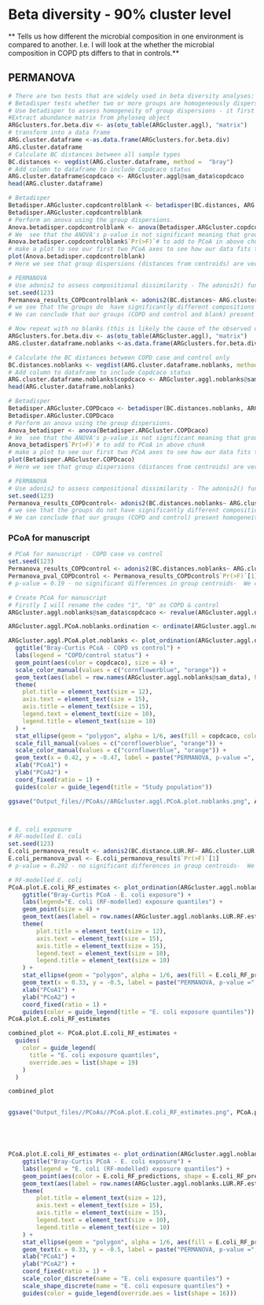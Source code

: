 # Beta diversity - 90% cluster level
** Tells us how different the microbial composition in one environment is compared to another. I.e. I will look at the whether the microbial composition in COPD pts differs to that in controls.**

## PERMANOVA
```r
# There are two tests that are widely used in beta diversity analyses: betadisper and adonis. 
# Betadisper tests whether two or more groups are homogeneously dispersed in relation to their species in studied samples (it is a multivariate analogue of Levene's test for homogeneity of variances). This test can be done to see if one group has more compositional variance than another. Moreover, homogeneity of dispersion among groups is very advisable to have if you want to test if two or more groups have different compositions, which is tested by adonis. So firstly I will perform betadisper: then move onto adonis
# Use betadisper to assess homogeneity of group dispersions - it first calculates the average distance of group members to the group centroid in multivariate space (generated by a distance matrix). Then, an ANOVA is done to test if the dispersions (variances) of groups are different.
#Extract abundance matrix from phyloseq object
ARGclusters.for.beta.div <- as(otu_table(ARGcluster.aggl), "matrix")
# transform into a data frame
ARG.cluster.dataframe <-as.data.frame(ARGclusters.for.beta.div)
ARG.cluster.dataframe
# Calculate BC distances between all sample types
BC.distances <- vegdist(ARG.cluster.dataframe, method =  "bray")
# Add column to dataframe to include Copdcaco status
ARG.cluster.dataframe$copdcaco <- ARGcluster.aggl@sam_data$copdcaco
head(ARG.cluster.dataframe)

# Betadisper 
Betadisper.ARGcluster.copdcontrolblank <- betadisper(BC.distances, ARG.cluster.dataframe$copdcaco)
Betadisper.ARGcluster.copdcontrolblank
# Perform an anova using the group dispersions.
Anova.betadisper.copdcontrolblank <- anova(Betadisper.ARGcluster.copdcontrolblank)
# We  see that the ANOVA's p-value is not significant meaning that group dispersions are homogenous ("Null hypothesis of no difference in dispersion between groups
Anova.betadisper.copdcontrolblank$`Pr(>F)`# to add to PCoA in above chunk
# make a plot to see our first two PCoA axes to see how our data fits there:
plot(Anova.betadisper.copdcontrolblank)
# Here we see that group dispersions (distances from centroids) are very similar, but also that compositions seem to be very similar too. Let's go to adonis to test whether these compositions are different or not. 

# PERMANOVA
# Use adonis2 to assess compositional dissimilarity - The adonis2() function in the vegan package is an analysis of variance using distance matrices 
set.seed(123)
Permanova_results_COPDcontrolblank <- adonis2(BC.distances~ ARG.cluster.dataframe$copdcaco, permutations = 999)
# we see that the groups do  have significantly different compositions (p<0.05). 
# We can conclude that our groups (COPD and control and blank) present homogeneity among group dispersions (compositions vary similarly) but that they have different  compositions.

# Now repeat with no blanks (this is likely the cause of the observed difference in composition)
ARGclusters.for.beta.div <- as(otu_table(ARGcluster.aggl), "matrix")
ARG.cluster.dataframe.noblanks <-as.data.frame(ARGclusters.for.beta.div)[-c(70, 71, 72),] # Remove blanks from the df

# Calculate the BC distances between COPD case and control only
BC.distances.noblanks <- vegdist(ARG.cluster.dataframe.noblanks, method =  "bray")
# Add column to dataframe to include Copdcaco status
ARG.cluster.dataframe.noblanks$copdcaco <- ARGcluster.aggl.noblanks@sam_data$copdcaco
head(ARG.cluster.dataframe.noblanks)

# Betadisper 
Betadisper.ARGcluster.COPDcaco <- betadisper(BC.distances.noblanks, ARG.cluster.dataframe.noblanks$copdcaco)
Betadisper.ARGcluster.COPDcaco
# Perform an anova using the group dispersions.
Anova_betadisper <- anova(Betadisper.ARGcluster.COPDcaco)
# We  see that the ANOVA's p-value is not significant meaning that group dispersions are homogenous ("Null hypothesis of no difference in dispersion between groups
Anova_betadisper$`Pr(>F)`# to add to PCoA in above chunk
# make a plot to see our first two PCoA axes to see how our data fits there:
plot(Betadisper.ARGcluster.COPDcaco)
# Here we see that group dispersions (distances from centroids) are very similar, but also that compositions seem to be very similar too. Let's go to adonis to test whether these compositions are different or not. 

# PERMANOVA
# Use adonis2 to assess compositional dissimilarity - The adonis2() function in the vegan package is an analysis of variance using distance matrices 
set.seed(123)
Permanova_results_COPDcontrol<- adonis2(BC.distances.noblanks~ ARG.cluster.dataframe.noblanks$copdcaco, permutations = 999)
# we see that the groups do not have significantly different compositions (p>0.05). 
# We can conclude that our groups (COPD and control) present homogeneity among group dispersions (compositions vary similarly) and also they have very similar compositions.
```
### PCoA for manuscript
```r
# PCoA for manuscript - COPD case vs control
set.seed(123)
Permanova_results_COPDcontrol <- adonis2(BC.distances.noblanks~ ARG.cluster.dataframe.noblanks$copdcaco, permutations = 999)
Permanova_pval_COPDcontrol <- Permanova_results_COPDcontrol$`Pr(>F)`[1]
# p-value = 0.19 - no significant differences in group centroids-  We can conclude that our groups

# Create PCoA for manuscript
# Firstly I will rename the codes "1", "0" as COPD & control 
ARGcluster.aggl.noblanks@sam_data$copdcaco <- revalue(ARGcluster.aggl.noblanks@sam_data$copdcaco, c('1' ='COPD', '0' = 'control'))

ARGcluster.aggl.PCoA.noblanks.ordination <- ordinate(ARGcluster.aggl.noblanks, method="PCoA", distance="bray")

ARGcluster.aggl.PCoA.plot.noblanks <- plot_ordination(ARGcluster.aggl.noblanks, ARGcluster.aggl.PCoA.noblanks.ordination, color = "copdcaco", shape = "copdcaco") +
  ggtitle("Bray-Curtis PCoA - COPD vs control") +
  labs(legend = "COPD/control status") +
  geom_point(aes(color = copdcaco), size = 4) +
  scale_color_manual(values = c("cornflowerblue", "orange")) +
  geom_text(aes(label = row.names(ARGcluster.aggl.noblanks@sam_data), hjust = -0.3, vjust = -0.5), size = 2) +
  theme(
    plot.title = element_text(size = 12),
    axis.text = element_text(size = 15),
    axis.title = element_text(size = 15),
    legend.text = element_text(size = 10),
    legend.title = element_text(size = 10)
  ) +
  stat_ellipse(geom = "polygon", alpha = 1/6, aes(fill = copdcaco, color = copdcaco)) +
  scale_fill_manual(values = c("cornflowerblue", "orange")) +
  scale_color_manual(values = c("cornflowerblue", "orange")) +
  geom_text(x = 0.42, y = -0.47, label = paste("PERMANOVA, p-value =", Permanova_pval_COPDcontrol), size = 4, color = "black", family = "Arial") +
  xlab("PCoA1") +
  ylab("PCoA2") +
  coord_fixed(ratio = 1) +
  guides(color = guide_legend(title = "Study population"))

ggsave("Output_files//PCoAs//ARGcluster.aggl.PCoA.plot.noblanks.png", ARGcluster.aggl.PCoA.plot.noblanks, width = 8, height = 6, dpi = 3000)



# E. coli exposure
# RF-modelled E. coli
set.seed(123)
E.coli_permanova_result <- adonis2(BC.distance.LUR.RF~ ARG.cluster.LUR.RF.df$E.coli_LUR_estimates, permutations = 999)
E.coli_permanova_pval <- E.coli_permanova_result$`Pr(>F)`[1]
# p-value = 0.292 - no significant differences in group centroids-  We can conclude that our groups (quartiles of e. coli (LUR-modelled) exposure present homogeneity among group dispersions (compositions vary similarly) and also they have very similar compositions (adonis not significant)

# RF-modelled E. coli
PCoA.plot.E.coli_RF_estimates <- plot_ordination(ARGcluster.aggl.noblanks.LUR.RF.estimates.QUANT, ARGcluster.aggl.noblanks.LUR.RF.estimates.QUANT.PCoA, color = "E.coli_RF_predictions", shape="E.coli_RF_predictions") +
    ggtitle("Bray-Curtis PCoA - E. coli exposure") +
    labs(legend="E. coli (RF-modelled) exposure quantiles") +
    geom_point(size = 4) +
    geom_text(aes(label = row.names(ARGcluster.aggl.noblanks.LUR.RF.estimates.QUANT@sam_data), hjust = -0.3, vjust = -0.5), size = 2) +  # Adjust the size here
    theme(
        plot.title = element_text(size = 12),
        axis.text = element_text(size = 15),
        axis.title = element_text(size = 15),
        legend.text = element_text(size = 10),
        legend.title = element_text(size = 10)
    ) +
    stat_ellipse(geom = "polygon", alpha = 1/6, aes(fill = E.coli_RF_predictions)) +
    geom_text(x = 0.33, y = -0.5, label = paste("PERMANOVA, p-value =", E.coli_permanova_pval), size = 4, color = "black", family = "Arial") +
    xlab("PCoA1") +
    ylab("PCoA2") +
    coord_fixed(ratio = 1) +
    guides(color = guide_legend(title = "E. coli exposure quantiles"))
PCoA.plot.E.coli_RF_estimates

combined_plot <- PCoA.plot.E.coli_RF_estimates + 
  guides(
    color = guide_legend(
      title = "E. coli exposure quantiles", 
      override.aes = list(shape = 19)
    )
  )

combined_plot


ggsave("Output_files//PCoAs//PCoA.plot.E.coli_RF_estimates.png", PCoA.plot.E.coli_RF_estimates, width = 8, height = 6, dpi = 3000)





PCoA.plot.E.coli_RF_estimates <- plot_ordination(ARGcluster.aggl.noblanks.LUR.RF.estimates.QUANT, ARGcluster.aggl.noblanks.LUR.RF.estimates.QUANT.PCoA, color = "E.coli_RF_predictions", shape = "E.coli_RF_predictions") +
    ggtitle("Bray-Curtis PCoA - E. coli exposure") +
    labs(legend = "E. coli (RF-modelled) exposure quantiles") +
    geom_point(aes(color = E.coli_RF_predictions, shape = E.coli_RF_predictions), size = 4) +
    geom_text(aes(label = row.names(ARGcluster.aggl.noblanks.LUR.RF.estimates.QUANT@sam_data), hjust = -0.3, vjust = -0.5), size = 2) +
    theme(
        plot.title = element_text(size = 12),
        axis.text = element_text(size = 15),
        axis.title = element_text(size = 15),
        legend.text = element_text(size = 10),
        legend.title = element_text(size = 10)
    ) +
    stat_ellipse(geom = "polygon", alpha = 1/6, aes(fill = E.coli_RF_predictions, color = E.coli_RF_predictions)) +
    geom_text(x = 0.33, y = -0.5, label = paste("PERMANOVA, p-value =", E.coli_permanova_pval), size = 4, color = "black", family = "Arial") +
    xlab("PCoA1") +
    ylab("PCoA2") +
    coord_fixed(ratio = 1) +
    scale_color_discrete(name = "E. coli exposure quantiles") +
    scale_shape_discrete(name = "E. coli exposure quantiles") +
    guides(color = guide_legend(override.aes = list(shape = 16)))


```

